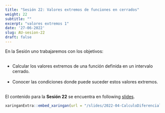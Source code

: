 ```yaml
---
title: "Sesión 22: Valores extremos de funciones en cerrados"
weight: 22
subtitle: ""
excerpt: "valores extremos 1"
date: '27-06-2022'
slug: AU-sesion-22
draft: false
---
```


En la Sesión uno trabajaremos con los objetivos:<br/><br/>

 * Calcular los valores extremos de una función definida en un intervalo cerrado. <br/><br/>
 * Conocer las condiciones donde puede suceder estos valores extremos. <br/><br/>
 

 
El contenido para la **Sesión 22** se encuentra en following [slides](/slides/2022-04-CalculoDiferencial/AU-sesion-22).

```r
xaringanExtra::embed_xaringan(url = "/slides/2022-04-CalculoDiferencial/AU-sesion-22", ratio = "4:3")
```